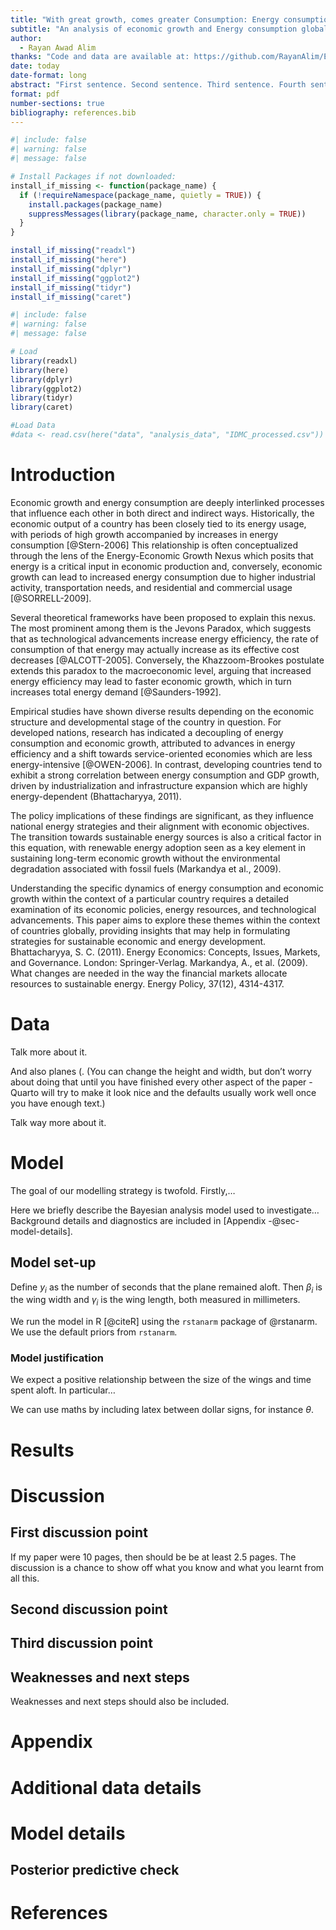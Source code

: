 ```yaml
---
title: "With great growth, comes greater Consumption: Energy consumption of countries around the world"
subtitle: "An analysis of economic growth and Energy consumption globally"
author: 
  - Rayan Awad Alim
thanks: "Code and data are available at: https://github.com/RayanAlim/Energy-Analysis"
date: today
date-format: long
abstract: "First sentence. Second sentence. Third sentence. Fourth sentence."
format: pdf
number-sections: true
bibliography: references.bib
---
```


```r
#| include: false
#| warning: false
#| message: false

# Install Packages if not downloaded:
install_if_missing <- function(package_name) {
  if (!requireNamespace(package_name, quietly = TRUE)) {
    install.packages(package_name)
    suppressMessages(library(package_name, character.only = TRUE))
  }
}

install_if_missing("readxl")
install_if_missing("here")
install_if_missing("dplyr")
install_if_missing("ggplot2")
install_if_missing("tidyr")
install_if_missing("caret")
```

```r
#| include: false
#| warning: false
#| message: false

# Load 
library(readxl)
library(here)
library(dplyr)
library(ggplot2)
library(tidyr)
library(caret)

#Load Data 
#data <- read.csv(here("data", "analysis_data", "IDMC_processed.csv"))
```


# Introduction

Economic growth and energy consumption are deeply interlinked processes that influence each other in both direct and indirect ways. Historically, the economic output of a country has been closely tied to its energy usage, with periods of high growth accompanied by increases in energy consumption [@Stern-2006] This relationship is often conceptualized through the lens of the Energy-Economic Growth Nexus which posits that energy is a critical input in economic production and, conversely, economic growth can lead to increased energy consumption due to higher industrial activity, transportation needs, and residential and commercial usage [@SORRELL-2009].

Several theoretical frameworks have been proposed to explain this nexus. The most prominent among them is the Jevons Paradox, which suggests that as technological advancements increase energy efficiency, the rate of consumption of that energy may actually increase as its effective cost decreases [@ALCOTT-2005]. Conversely, the Khazzoom-Brookes postulate extends this paradox to the macroeconomic level, arguing that increased energy efficiency may lead to faster economic growth, which in turn increases total energy demand [@Saunders-1992].

Empirical studies have shown diverse results depending on the economic structure and developmental stage of the country in question. For developed nations, research has indicated a decoupling of energy consumption and economic growth, attributed to advances in energy efficiency and a shift towards service-oriented economies which are less energy-intensive [@OWEN-2006]. In contrast, developing countries tend to exhibit a strong correlation between energy consumption and GDP growth, driven by industrialization and infrastructure expansion which are highly energy-dependent (Bhattacharyya, 2011).

The policy implications of these findings are significant, as they influence national energy strategies and their alignment with economic objectives. The transition towards sustainable energy sources is also a critical factor in this equation, with renewable energy adoption seen as a key element in sustaining long-term economic growth without the environmental degradation associated with fossil fuels (Markandya et al., 2009).

Understanding the specific dynamics of energy consumption and economic growth within the context of a particular country requires a detailed examination of its economic policies, energy resources, and technological advancements. This paper aims to explore these themes within the context of countries globally, providing insights that may help in formulating strategies for sustainable economic and energy development.
Bhattacharyya, S. C. (2011). Energy Economics: Concepts, Issues, Markets, and Governance. London: Springer-Verlag.
Markandya, A., et al. (2009). What changes are needed in the way the financial markets allocate resources to sustainable energy. Energy Policy, 37(12), 4314-4317.

# Data {#sec-data}



Talk more about it.

And also planes (. (You can change the height and width, but don't worry about doing that until you have finished every other aspect of the paper - Quarto will try to make it look nice and the defaults usually work well once you have enough text.)


Talk way more about it. 



# Model

The goal of our modelling strategy is twofold. Firstly,...

Here we briefly describe the Bayesian analysis model used to investigate... Background details and diagnostics are included in [Appendix -@sec-model-details].

## Model set-up

Define $y_i$ as the number of seconds that the plane remained aloft. Then $\beta_i$ is the wing width and $\gamma_i$ is the wing length, both measured in millimeters.  

\begin{align} 
y_i|\mu_i, \sigma &\sim \mbox{Normal}(\mu_i, \sigma) \\
\mu_i &= \alpha + \beta_i + \gamma_i\\
\alpha &\sim \mbox{Normal}(0, 2.5) \\
\beta &\sim \mbox{Normal}(0, 2.5) \\
\gamma &\sim \mbox{Normal}(0, 2.5) \\
\sigma &\sim \mbox{Exponential}(1)
\end{align}

We run the model in R [@citeR] using the `rstanarm` package of @rstanarm. We use the default priors from `rstanarm`.


### Model justification

We expect a positive relationship between the size of the wings and time spent aloft. In particular...

We can use maths by including latex between dollar signs, for instance $\theta$.


# Results





# Discussion

## First discussion point {#sec-first-point}

If my paper were 10 pages, then should be be at least 2.5 pages. The discussion is a chance to show off what you know and what you learnt from all this. 

## Second discussion point

## Third discussion point

## Weaknesses and next steps

Weaknesses and next steps should also be included.

\newpage

\appendix

# Appendix {-}


# Additional data details

# Model details {#sec-model-details}

## Posterior predictive check



\newpage


# References


